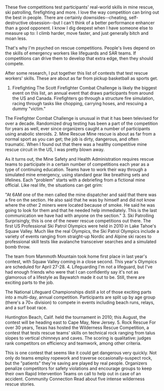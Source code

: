 These five competitions test participants' real-world skills in mine rescue, ski patrolling, firefighting and more.
I love the way competition can bring out the best in people. There are certainly downsides--cheating, self-destructive obsession--but I can't think of a better performance enhancer than a good opponent. I know I dig deepest when I have someone else to measure up to: I climb harder, move faster, and just generally bitch and moan less.

That's why I'm psyched on rescue competitions. People's lives depend on the skills of emergency workers like lifeguards and SAR teams. If competitions can drive them to develop that extra edge, then they should compete.

After some research, I put together this list of contests that test rescue workers' skills. These are about as far from pickup basketball as sports get.
1. Firefighting
The Scott Firefighter Combat Challenge is likely the biggest event on this list, an annual event that draws participants from around the US and Canada. Firefighters go through a structure fire simulation, racing through tasks like chopping, carrying hoses, and rescuing a dummy "victim."

The Firefighter Combat Challenge is unusual in that it has been televised for over a decade. Randomized drug testing has been a part of the competition for years as well, ever since organizers caught a number of participants using anabolic steroids.
2. Mine Rescue
Mine rescue is about as far from a normal sport as you can get; the job is dirty, dangerous, and often traumatic. When I found out that there was a healthy competitive mine rescue circuit in the US, I was pretty blown away.

As it turns out, the Mine Safety and Health Administration requires rescue teams to participate in a certain number of competitions each year as a type of continuing education. Teams have to work their way through a simulated mine emergency, using standard gear like breathing sets and lifelines. Each "problem" starts with a debriefing from a fictional mine official. Like real life, the situations can get grim:

"At 6AM one of the men called the mine dispatcher and said that there was a fire on the section. He also said that he was by himself and did not know where the other 2 miners were located because of smoke. He said he was going to look for them and that he needed help immediately. This is the last communication we have had with anyone on the section."
3. Ski Patrolling
Surprisingly, this is one of the newer rescue competitions out there. The first US Professional Ski Patrol Olympics were held in 2010 in Lake Tahoe's Squaw Valley. Much like the real Olympics, the Ski Patrol Olympics include a variety of events ranging from straight-up Nordic and Alpine ski races to professional skill tests like avalanche transceiver searches and a simulated bomb throw.

The team from Mammoth Mountain took home first place in last year's contest, with Squaw Valley coming in a close second. This year's Olympics are scheduled for April 27-28.
4. Lifeguarding
I'm not a lifeguard, but I've had enough friends who were that I can confidently say it's not as glamorous of a lifestyle as Baywatch made it out to be. Still, there are exciting parts to the job.

The National Lifeguard Championships distill a lot of those exciting parts into a multi-day, annual competition. Participants are split up by age group (there's a 70+ division) to compete in events including beach runs, relays, and a surf boat race.

Huntington Beach, Calif. held the tournament in 2010; this August, the contest will be heading east to Cape May, New Jersey.
5. Rock Rescue
For over 30 years, Texas has hosted the Wilderness Rescue Competition, a contest that tests rescue teams' skills on technical rock ranging from talus slopes to vertical chimneys and caves. The scoring is qualitative: judges rank competitors on efficiency and teamwork, among other criteria.

This is one contest that seems like it could get dangerous very quickly. Not only do teams employ ropework and traverse occasionally-suspect rock, but the "patients" they're saving are played by real people. Organizers penalize competitors for safety violations and encourage groups to keep their own Rapid Intervention Teams on call to help out in case of an accident.
Community Connection
Read about five intense wilderness rescue stories.